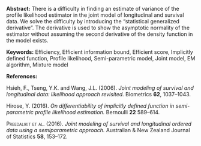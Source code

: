 <span>**Abstract:**</span> There is a difficulty in finding an estimate
of variance of the profile likelihood estimator in the joint model of
longitudinal and survival data. We solve the difficulty by introducing
the “statistical generalized derivative”. The derivative is used to show
the asymptotic normality of the estimator without assuming the second
derivative of the density function in the model exists.

<span>**Keywords:**</span> Efficiency, Efficient information bound,
Efficient score, Implicitly defined function, Profile likelihood,
Semi-parametric model, Joint model, EM algorithm, Mixture model

<span>**References:**</span>

Hsieh, F., Tseng, Y.K. and Wang, J.L. (2006). *Joint modeling of
survival and longitudinal data: likelihood approach revisited.*
Biometrics <span>**62**</span>, 1037–1043.

Hirose, Y. (2016). *On differentiability of implicitly defined function
in semi-parametric profile likelihood estimation.* Bernoulli **22**
589–614.

<span style="font-variant:small-caps;">Preedalikit et al.</span> (2016).
*Joint modeling of survival and longitudinal ordered data using a
semiparametric approach.* Australian & New Zealand Journal of Statistics
<span>**58**</span>, 153–172.
